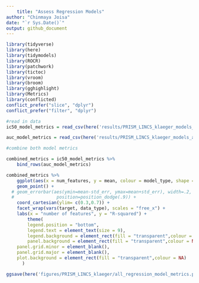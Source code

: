 ```yaml
---
	title: "Assess Regression Models"
author: "Chinmaya Joisa"
date: "`r Sys.Date()`"
output: github_document
---
```

	
```r
library(tidyverse)
library(here)
library(tidymodels)
library(ROCR)
library(patchwork)
library(tictoc)
library(vroom)
library(broom)
library(gghighlight)
library(Metrics)
library(conflicted)
conflict_prefer("slice", "dplyr")
conflict_prefer("filter", "dplyr")
```

```r
#read in data 
ic50_model_metrics = read_csv(here('results/PRISM_LINCS_klaeger_models_ic50/PRISM_LINCS_klaeger_models_ic50_regression_metrics.csv'))

auc_model_metrics = read_csv(here('results/PRISM_LINCS_klaeger_models_auc/PRISM_LINCS_klaeger_models_auc_regression_metrics.csv')) 
```

```r
#combine both model metrics

combined_metrics = ic50_model_metrics %>% 
	bind_rows(auc_model_metrics)
```


```r
combined_metrics %>%
	ggplot(aes(x = num_features, y = mean, colour = model_type, shape = model_type)) +
	geom_point() + 
  # geom_errorbar(aes(ymin=mean-std_err, ymax=mean+std_err), width=.2,
  #                position=position_dodge(.9)) +
	coord_cartesian(ylim= c(0.3,0.7)) +
	facet_wrap(vars(target, data_type), scales = "free_x") +
	labs(x = "number of features", y = "R-squared") +
		theme(
		legend.position = "bottom",
		legend.text = element_text(size = 9),
		legend.background = element_rect(fill = "transparent",colour = NA),
		panel.background = element_rect(fill = "transparent",colour = NA),
    panel.grid.minor = element_blank(), 
    panel.grid.major = element_blank(),
    plot.background = element_rect(fill = "transparent",colour = NA)
      )

ggsave(here('figures/PRISM_LINCS_klaeger/all_regression_model_metrics.png'), height = 10.5, width = 14, units = "cm")
```

